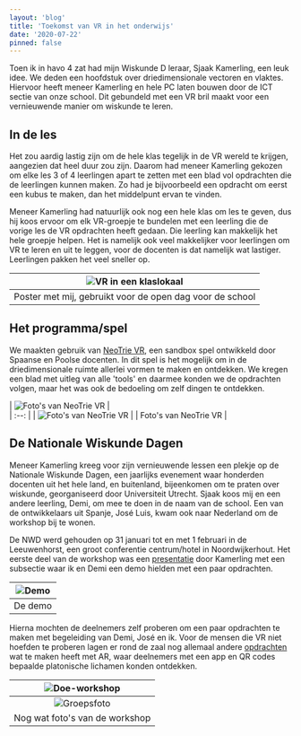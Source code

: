 ```yaml
---
layout: 'blog'
title: 'Toekomst van VR in het onderwijs'
date: '2020-07-22'
pinned: false
---
```


Toen ik in havo 4 zat had mijn Wiskunde D leraar, Sjaak Kamerling, een leuk idee. We deden een hoofdstuk over driedimensionale vectoren en vlaktes. Hiervoor heeft meneer Kamerling en hele PC laten bouwen door de ICT sectie van onze school. Dit gebundeld met een VR bril maakt voor een vernieuwende manier om wiskunde te leren.
## In de les
Het zou aardig lastig zijn om de hele klas tegelijk in de VR wereld te krijgen, aangezien dat heel duur zou zijn. Daarom had meneer Kamerling gekozen om elke les 3 of 4 leerlingen apart te zetten met een blad vol opdrachten die de leerlingen kunnen maken. Zo had je bijvoorbeeld een opdracht om eerst een kubus te maken, dan het middelpunt ervan te vinden.

Meneer Kamerling had natuurlijk ook nog een hele klas om les te geven, dus hij koos ervoor om elk VR-groepje te bundelen met een leerling die de vorige les de VR opdrachten heeft gedaan. Die leerling kan makkelijk het hele groepje helpen. Het is namelijk ook veel makkelijker voor leerlingen om VR te leren en uit te leggen, voor de docenten is dat namelijk wat lastiger. Leerlingen pakken het veel sneller op.


| ![VR in een klaslokaal](/images/posts/nwd/banner.jpeg "VR in een klaslokaal") |
| :--: |
| Poster met mij, gebruikt voor de open dag voor de school |

## Het programma/spel
We maakten gebruik van [NeoTrie VR](https://store.steampowered.com/app/878620/Neotrie_VR/), een sandbox spel ontwikkeld door Spaanse en Poolse docenten. In dit spel is het mogelijk om in de driedimensionale ruimte allerlei vormen te maken en ontdekken. We kregen een blad met uitleg van alle 'tools' en daarmee konden we de opdrachten volgen, maar het was ook de bedoeling om zelf dingen te ontdekken.

| ![Foto's van NeoTrie VR](/images/posts/nwd/nt1.jpg "Foto's van NeoTrie VR") |\
| :--: |
| ![Foto's van NeoTrie VR](/images/posts/nwd/nt2.jpg "Foto's van NeoTrie VR") |
| Foto's van NeoTrie VR |

## De Nationale Wiskunde Dagen
Meneer Kamerling kreeg voor zijn vernieuwende lessen een plekje op de Nationale Wiskunde Dagen, een jaarlijks evenement waar honderden docenten uit het hele land, en buitenland, bijeenkomen om te praten over wiskunde, georganiseerd door Universiteit Utrecht. Sjaak koos mij en een andere leerling, Demi, om mee te doen in de naam van de school. Een van de ontwikkelaars uit Spanje, José Luis, kwam ook naar Nederland om de workshop bij te wonen.

De NWD werd gehouden op 31 januari tot en met 1 februari in de Leeuwenhorst, een groot conferentie centrum/hotel in Noordwijkerhout. Het eerste deel van de workshop was een [presentatie](https://www.uu.nl/sites/default/files/fi_nwd_2020_sjaak_kamerling.pdf) door Kamerling met een subsectie waar ik en Demi een demo hielden met een paar opdrachten.

| ![Demo](/images/posts/nwd/demo.jpg "Demo") |
| :---: |
| De demo |

Hierna mochten de deelnemers zelf proberen om een paar opdrachten te maken met begeleiding van Demi, José en ik. Voor de mensen die VR niet hoefden te proberen lagen er rond de zaal nog allemaal andere [opdrachten](https://www.uu.nl/sites/default/files/fi_nwd_2020_kamerling_hand-out.pdf) wat te maken heeft met AR, waar deelnemers met een app en QR codes bepaalde platonische lichamen konden ontdekken.

| ![Doe-workshop](/images/posts/nwd/nwdws.jpg "Doe-workshop") |
| :---: |
| ![Groepsfoto](/images/posts/nwd/grf.jpg "Groepsfoto") |
| Nog wat foto's van de workshop |
<br>
